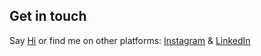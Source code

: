 ## Get in touch

Say [Hi](plizNoSp4m@domain.tld) or find me on other platforms: [Instagram](https://www.instagram.com/aa_kanksha_n/) & [LinkedIn](https://www.linkedin.com/in/aakanksha-nalamati/)
